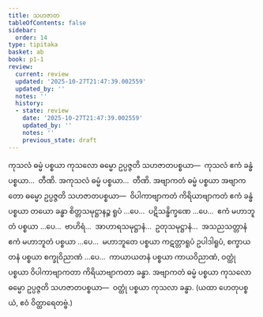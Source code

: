 ```yaml
---
title: သဟဇာတ
tableOfContents: false
sidebar:
  order: 14
type: tipitaka
basket: ab
book: p1-1
review:
  current: review
  updated: '2025-10-27T21:47:39.002559'
  updated_by: ''
  notes: ''
  history:
  - state: review
    date: '2025-10-27T21:47:39.002559'
    updated_by: ''
    notes: ''
    previous_state: draft
---
```



<ReviewStatus review={frontmatter.review} showDetails={true} />

<HypothesisAnnotation frontmatter={frontmatter} />

<DynamicBreadcrumb />

<Division number="120" book="p1-1" e="ch" v="36" p="42">

<Paragraph number="444" book="p1-1">
ကုသလံ ဓမ္မံ ပစ္စယာ ကုသလော ဓမ္မော ဥပ္ပဇ္ဇတိ သဟဇာတပစ္စယာ—  ကုသလံ ဧကံ ခန္ဓံ ပစ္စယာ…  တီဏိ.
</Paragraph>

<Paragraph number="445" book="p1-1">
အကုသလံ ဓမ္မံ ပစ္စယာ…  တီဏိ.
</Paragraph>

<Paragraph number="446" book="p1-1">
အဗျာကတံ ဓမ္မံ ပစ္စယာ အဗျာကတော ဓမ္မော ဥပ္ပဇ္ဇတိ သဟဇာတပစ္စယာ—  ဝိပါကာဗျာကတံ ကိရိယာဗျာကတံ ဧကံ ခန္ဓံ ပစ္စယာ တယော ခန္ဓာ စိတ္တသမုဋ္ဌာနဉ္စ ရူပံ …ပေ…  ပဋိသန္ဓိက္ခဏေ …ပေ…  ဧကံ မဟာဘူတံ ပစ္စယာ …ပေ…  ဗာဟိရံ…  အာဟာရသမုဋ္ဌာနံ…  ဥတုသမုဋ္ဌာနံ…  အသညသတ္တာနံ ဧကံ မဟာဘူတံ ပစ္စယာ …ပေ…  မဟာဘူတေ ပစ္စယာ ကဋတ္တာရူပံ ဥပါဒါရူပံ, စက္ခာယတနံ ပစ္စယာ စက္ခုဝိညာဏံ …ပေ…  ကာယာယတနံ ပစ္စယာ ကာယဝိညာဏံ, ဝတ္ထုံ ပစ္စယာ ဝိပါကာဗျာကတာ ကိရိယာဗျာကတာ ခန္ဓာ.
</Paragraph>

<Paragraph number="447" book="p1-1">
အဗျာကတံ ဓမ္မံ ပစ္စယာ ကုသလော ဓမ္မော ဥပ္ပဇ္ဇတိ သဟဇာတပစ္စယာ—  ဝတ္ထုံ ပစ္စယာ ကုသလာ ခန္ဓာ.

</Paragraph>
</Division>

<Paragraph number="448" type="center" book="p1-1">
(ယထာ ဟေတုပစ္စယံ, ဧဝံ ဝိတ္ထာရေတဗ္ဗံ.)
</Paragraph>